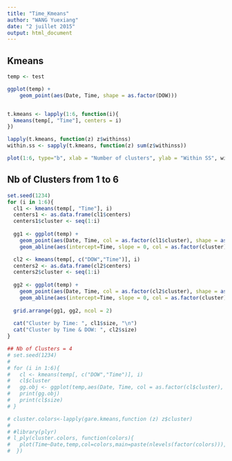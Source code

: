```yaml
---
title: "Time_Kmeans"
author: "WANG Yuexiang"
date: "2 juillet 2015"
output: html_document
---
```


## Kmeans 
```r
temp <- test

ggplot(temp) +
    geom_point(aes(Date, Time, shape = as.factor(DOW)))


t.kmeans <- lapply(1:6, function(i){
  kmeans(temp[, "Time"], centers = i)
})

lapply(t.kmeans, function(z) z$withinss)
within.ss <- sapply(t.kmeans, function(z) sum(z$withinss))

plot(1:6, type="b", xlab = "Number of clusters", ylab = "Within SS", within.ss)
```

## Nb of Clusters from 1 to 6
```r
set.seed(1234)
for (i in 1:6){
  cl1 <- kmeans(temp[, "Time"], i)
  centers1 <- as.data.frame(cl1$centers)
  centers1$cluster <- seq(1:i)
  
  gg1 <- ggplot(temp) +
    geom_point(aes(Date, Time, col = as.factor(cl1$cluster), shape = as.factor(DOW))) +
    geom_abline(aes(intercept=Time, slope = 0, col = as.factor(cluster)),data=centers1) 

  cl2 <- kmeans(temp[, c("DOW","Time")], i)
  centers2 <- as.data.frame(cl2$centers)
  centers2$cluster <- seq(1:i)
 
  gg2 <- ggplot(temp) +
    geom_point(aes(Date, Time, col = as.factor(cl2$cluster), shape = as.factor(DOW))) +
    geom_abline(aes(intercept=Time, slope = 0, col = as.factor(cluster)),data=centers2)
  
  grid.arrange(gg1, gg2, ncol = 2)
  
  cat("Cluster by Time: ", cl1$size, "\n")
  cat("Cluster by Time & DOW: ", cl2$size)
} 
```


```r
## Nb of Clusters = 4
# set.seed(1234)
# 
# for (i in 1:6){
#   cl <- kmeans(temp[, c("DOW","Time")], i)
#   cl$cluster
#   gg.obj <- ggplot(temp,aes(Date, Time, col = as.factor(cl$cluster), shape = as.factor(DOW))) + geom_point()
#   print(gg.obj)
#   print(cl$size)
# }
```


```r
# cluster.colors<-lapply(gare.kmeans,function (z) z$cluster)
# 
# #library(plyr)
# l_ply(cluster.colors, function(colors){
#   plot(Time~Date,temp,col=colors,main=paste(nlevels(factor(colors))),pch=16)
#  })
```
